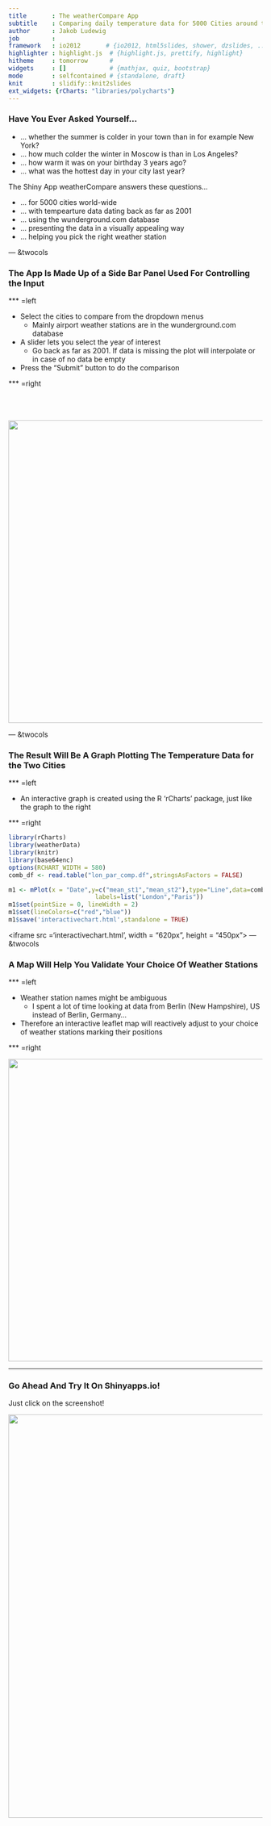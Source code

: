 ```yaml
---
title       : The weatherCompare App
subtitle    : Comparing daily temperature data for 5000 Cities around the World
author      : Jakob Ludewig
job         : 
framework   : io2012       # {io2012, html5slides, shower, dzslides, ...}
highlighter : highlight.js  # {highlight.js, prettify, highlight}
hitheme     : tomorrow      # 
widgets     : []            # {mathjax, quiz, bootstrap}
mode        : selfcontained # {standalone, draft}
knit        : slidify::knit2slides
ext_widgets: {rCharts: "libraries/polycharts"}
---
```


### Have You Ever Asked Yourself...

* ... whether the summer is colder in your town than in for example New York?
* ... how much colder the winter in Moscow is than in Los Angeles?
* ... how warm it was on your birthday 3 years ago?
* ... what was the hottest day in your city last year?


The Shiny App weatherCompare answers these questions...

* ... for 5000 cities world-wide
* ... with tempearture data dating back as far as 2001
* ... using the wunderground.com database
* ... presenting the data in a visually appealing way
* ... helping you pick the right weather station

--- &twocols 

### The App Is Made Up of a Side Bar Panel Used For Controlling the Input

*** =left

* Select the cities to compare from the dropdown menus
    * Mainly airport weather stations are in the wunderground.com database
* A slider lets you select the year of interest
    * Go back as far as 2001. If data is missing the plot will interpolate or in case of no data be empty
* Press the "Submit" button to do the comparison

*** =right

<br>
<br><br>
<img src='controlscreenshot.png' width=600 />


--- &twocols

### The Result Will Be A Graph Plotting The Temperature Data for the Two Cities

*** =left

* An interactive graph is created using the R 'rCharts' package, just like the graph to the right

*** =right

```r
library(rCharts)
library(weatherData)
library(knitr)
library(base64enc)
options(RCHART_WIDTH = 580)
comb_df <- read.table("lon_par_comp.df",stringsAsFactors = FALSE)

m1 <- mPlot(x = "Date",y=c("mean_st1","mean_st2"),type="Line",data=comb_df,
                        labels=list("London","Paris"))
m1$set(pointSize = 0, lineWidth = 2)
m1$set(lineColors=c("red","blue"))
m1$save('interactivechart.html',standalone = TRUE)
```

<iframe src ='interactivechart.html', width = "620px", height = "450px"></iframe>
--- &twocols

### A Map Will Help You Validate Your Choice Of Weather Stations

*** =left

* Weather station names might be ambiguous
    * I spent a lot of time looking at data from Berlin (New Hampshire), US instead of Berlin, Germany...

* Therefore an interactive leaflet map will reactively adjust to your choice of weather stations marking their positions

*** =right
<br>

<img src='mapscreenshot.png' width=600>
<br>



---

### Go Ahead And Try It On Shinyapps.io!
<p>
Just click on the screenshot!
</p>

<a href="https://jludewig.shinyapps.io/weatherCompare/">
<img src='shinyappsscreenshot.png' width="800" align="center"/>
</a>
